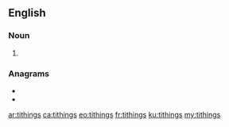 ==English==

===Noun===
{{head|en|noun plural form}}

# {{plural of|tithing|lang=en}}

===Anagrams===
* {{l|en|hittings}}
* {{l|en|shitting}}

[[ar:tithings]]
[[ca:tithings]]
[[eo:tithings]]
[[fr:tithings]]
[[ku:tithings]]
[[my:tithings]]